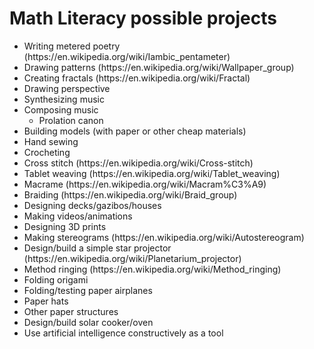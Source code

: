 # Math Literacy possible projects

* Writing metered poetry (https://en.wikipedia.org/wiki/Iambic_pentameter)
* Drawing patterns (https://en.wikipedia.org/wiki/Wallpaper_group)
* Creating fractals (https://en.wikipedia.org/wiki/Fractal)
* Drawing perspective
* Synthesizing music
* Composing music
    * Prolation canon
* Building models (with paper or other cheap materials)
* Hand sewing
* Crocheting
* Cross stitch (https://en.wikipedia.org/wiki/Cross-stitch)
* Tablet weaving (https://en.wikipedia.org/wiki/Tablet_weaving)
* Macrame (https://en.wikipedia.org/wiki/Macram%C3%A9)
* Braiding (https://en.wikipedia.org/wiki/Braid_group)
* Designing decks/gazibos/houses
* Making videos/animations
* Designing 3D prints
* Making stereograms (https://en.wikipedia.org/wiki/Autostereogram)
* Design/build a simple star projector (https://en.wikipedia.org/wiki/Planetarium_projector)
* Method ringing (https://en.wikipedia.org/wiki/Method_ringing)
* Folding origami
* Folding/testing paper airplanes
* Paper hats
* Other paper structures
* Design/build solar cooker/oven
* Use artificial intelligence constructively as a tool